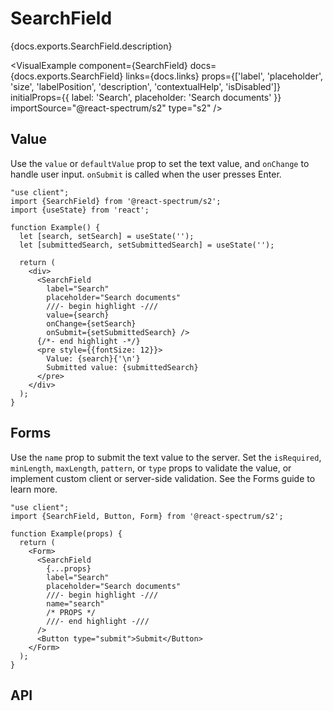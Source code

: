 


# SearchField

<PageDescription>{docs.exports.SearchField.description}</PageDescription>

<VisualExample
  component={SearchField}
  docs={docs.exports.SearchField}
  links={docs.links}
  props={['label', 'placeholder', 'size', 'labelPosition', 'description', 'contextualHelp', 'isDisabled']}
  initialProps={{
    label: 'Search',
    placeholder: 'Search documents'
  }}
  importSource="@react-spectrum/s2"
  type="s2" />

## Value

Use the `value` or `defaultValue` prop to set the text value, and `onChange` to handle user input. `onSubmit` is called when the user presses <Keyboard>Enter</Keyboard>.

```tsx render
"use client";
import {SearchField} from '@react-spectrum/s2';
import {useState} from 'react';

function Example() {
  let [search, setSearch] = useState('');
  let [submittedSearch, setSubmittedSearch] = useState('');

  return (
    <div>
      <SearchField
        label="Search"
        placeholder="Search documents"
        ///- begin highlight -///
        value={search}
        onChange={setSearch}
        onSubmit={setSubmittedSearch} />
      {/*- end highlight -*/}
      <pre style={{fontSize: 12}}>
        Value: {search}{'\n'}
        Submitted value: {submittedSearch}
      </pre>
    </div>
  );
}
```

## Forms

Use the `name` prop to submit the text value to the server. Set the `isRequired`, `minLength`, `maxLength`, `pattern`, or `type` props to validate the value, or implement custom client or server-side validation. See the Forms guide to learn more.

```tsx render docs={docs.exports.SearchField} links={docs.links} props={['isRequired', 'necessityIndicator', 'type', 'pattern', 'minLength', 'maxLength']} initialProps={{isRequired: true}}
"use client";
import {SearchField, Button, Form} from '@react-spectrum/s2';

function Example(props) {
  return (
    <Form>
      <SearchField
        {...props}
        label="Search"
        placeholder="Search documents"
        ///- begin highlight -///
        name="search"
        /* PROPS */
        ///- end highlight -///
      />
      <Button type="submit">Submit</Button>
    </Form>
  );
}
```

## API

<PropTable component={docs.exports.SearchField} links={docs.links} />
